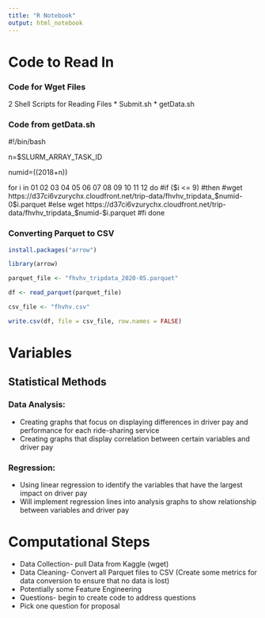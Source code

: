 ```yaml
---
title: "R Notebook"
output: html_notebook
---
```


# Code to Read In

### Code for Wget Files

2 Shell Scripts for Reading Files
* Submit.sh
* getData.sh

### Code from getData.sh
#!/bin/bash

n=$SLURM_ARRAY_TASK_ID


numid=$((2018+$n))

for i in 01 02 03 04 05 06 07 08 09 10 11 12
do
#if ($i <= 9)
#then
#wget https://d37ci6vzurychx.cloudfront.net/trip-data/fhvhv_tripdata_$numid-0$i.parquet
#else
wget https://d37ci6vzurychx.cloudfront.net/trip-data/fhvhv_tripdata_$numid-$i.parquet
#fi
done

### Converting Parquet to CSV

```r
install.packages("arrow")

library(arrow)

```

```r
parquet_file <- "fhvhv_tripdata_2020-05.parquet"

df <- read_parquet(parquet_file)

csv_file <- "fhvhv.csv"

write.csv(df, file = csv_file, row.names = FALSE)

```

# Variables


## Statistical Methods

### Data Analysis:
* Creating graphs that focus on displaying differences in driver pay and performance for each ride-sharing service
* Creating graphs that display correlation between certain variables and driver pay

### Regression:
* Using linear regression to identify the variables that have the largest impact on driver pay
* Will implement regression lines into analysis graphs to show relationship between variables and driver pay


# Computational Steps 

* Data Collection- pull Data from Kaggle (wget)
* Data Cleaning- Convert all Parquet files to CSV (Create some metrics for data conversion to ensure that no data is lost)
* Potentially some Feature Engineering
* Questions- begin to create code to address questions
* Pick one question for proposal

